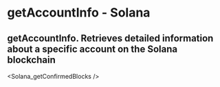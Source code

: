 # getAccountInfo - Solana

## getAccountInfo.  Retrieves detailed information about a specific account on the Solana blockchain


<Solana_getConfirmedBlocks />

